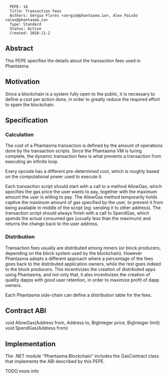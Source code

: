 <pre>
  PEPE: 16
  Title: Transaction Fees
  Authors: Sérgio Flores <sergio@phantasma.io>, Alex Paixão <alex@phantasma.io>
  Type: Standard
  Status: Active
  Created: 2018-11-2
</pre>

==Abstract==

This PEPE specifies the details about the transaction fees used in Phantasma.

==Motivation==

Since a blockchain is a system fully open to the public, it is necessary to define a cost per action done, in order to greatly reduce the required effort to spam the blockchain.

==Specification==

===Calculation===

The cost of a Phantasma transaction is defined by the amount of operations done by the transaction scripts.
Since the Phantasma VM is turing complete, the dynamic transaction fees is what prevents a transaction from executing an infinite loop.

Every opcode has a different pre-determined cost, which is roughly based on the computational power used to execute it.

Each transaction script should start with a call to a method AllowGas, which specifies the gas price the user wants to pay, together with the maximum amount the user is willing to pay.
The AllowGas method temporarily holds captive the maximum amount of gas specified by the user, to prevent it from being available in middle of the script (eg: sending it to other address).
The transaction script should always finish with a call to SpendGas, which spends the actual consumed gas (usually less than the maximum) and returns the change back to the user address.


===Distribution===

Transaction fees usually are distributed among miners (or block producers, depending on the block system used by the blockchain).
However Phantasma adopts a different approach where a percentage of the fees goes back to the distributed application owners, while the rest goes indeed to the block producers.
This incentivizes the creation of distributed apps using Phantasma, and not only that, it also incentivizes the creation of quality dapps with good user retention, in order to maximize profit of dapp owners.

Each Phantasma side-chain can define a distribution table for the fees.

==Contract ABI==

void AllowGas(Address from, Address to, BigInteger price, BigInteger limit)
void SpendGas(Address from)

==Implementation==

The .NET module "Phantasma.Blockchain" includes the GasContract class that implements the ABI described by this PEPE.

TODO more info

